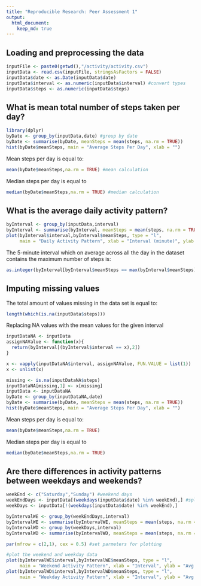 ```yaml
---
title: "Reproducible Research: Peer Assessment 1"
output: 
  html_document:
    keep_md: true
---
```



## Loading and preprocessing the data
```r
inputFile <- paste0(getwd(),"/activity/activity.csv")  
inputData <- read.csv(inputFile, stringsAsFactors = FALSE)
inputData$date <- as.Date(inputData$date)
inputData$interval <- as.numeric(inputData$interval) #convert types
inputData$steps <- as.numeric(inputData$steps)
```

## What is mean total number of steps taken per day?
```r
library(dplyr)
byDate <- group_by(inputData,date) #group by date
byDate <- summarise(byDate, meanSteps = mean(steps, na.rm = TRUE))
hist(byDate$meanSteps, main = "Average Steps Per Day", xlab = "")  
```

Mean steps per day is equal to:
```r
mean(byDate$meanSteps,na.rm = TRUE) #mean calculation
```
Median steps per day is equal to 
```r
median(byDate$meanSteps,na.rm = TRUE) #median calculation
```

## What is the average daily activity pattern?
```r
byInterval <- group_by(inputData,interval)
byInterval <- summarise(byInterval, meanSteps = mean(steps, na.rm = TRUE))
plot(byInterval$interval,byInterval$meanSteps, type = "l", 
     main = "Daily Activity Pattern", xlab = "Interval (minute)", ylab = "Avg steps")
```

The 5-minute interval which on average across all the day in the dataset contains the maximum number of steps is:
```r
as.integer(byInterval[byInterval$meanSteps == max(byInterval$meanSteps),1])
```

## Imputing missing values
The total amount of values missing in the data set is equal to:
```r
length(which(is.na(inputData$steps)))
```

Replacing NA values with the mean values for the given interval

```r
inputDataNA <- inputData
assignNAValue <- function(x){
  return(byInterval[(byInterval$interval == x),2])
}

x <- vapply(inputDataNA$interval, assignNAValue, FUN.VALUE = list(1))
x <- unlist(x)

missing <- is.na(inputDataNA$steps)
inputDataNA[missing,1] <- x[missing]
inputData <- inputDataNA
byDate <- group_by(inputDataNA,date)
byDate <- summarise(byDate, meanSteps = mean(steps, na.rm = TRUE))
hist(byDate$meanSteps, main = "Average Steps Per Day", xlab = "")
```

Mean steps per day is equal to:
```r
mean(byDate$meanSteps,na.rm = TRUE)
```
Median steps per day is equal to 
```r
median(byDate$meanSteps,na.rm = TRUE)
```

## Are there differences in activity patterns between weekdays and weekends?
```r
weekEnd <- c("Saturday","Sunday") #weekend days
weekEndDays <- inputData[(weekdays(inputData$date) %in% weekEnd),] #split data
weekDays <- inputData[!(weekdays(inputData$date) %in% weekEnd),]

byIntervalWE <- group_by(weekEndDays,interval)
byIntervalWE <- summarise(byIntervalWE, meanSteps = mean(steps, na.rm = TRUE))
byIntervalWD <- group_by(weekDays,interval)
byIntervalWD <- summarise(byIntervalWD, meanSteps = mean(steps, na.rm = TRUE))

par(mfrow = c(2,1), cex = 0.5) #set parmeters for plotting

#plot the weekend and weekday data
plot(byIntervalWE$interval,byIntervalWE$meanSteps, type = "l", 
     main = "Weekend Activity Pattern", xlab = "Interval", ylab = "Avg steps")
plot(byIntervalWD$interval,byIntervalWD$meanSteps, type = "l", 
     main = "Weekday Activity Pattern", xlab = "Interval", ylab = "Avg steps")

```



